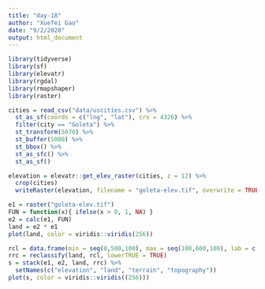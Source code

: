 ```yaml
---
title: "day-18"
author: "Xuefei Gao"
date: "9/2/2020"
output: html_document
---
```

```r
library(tidyverse)
library(sf)
library(elevatr)
library(rgdal)
library(rmapshaper)
library(raster)

cities = read_csv("data/uscities.csv") %>%
  st_as_sf(coords = c("lng", "lat"), crs = 4326) %>%
  filter(city == "Goleta") %>%
  st_transform(5070) %>%
  st_buffer(5000) %>%
  st_bbox() %>%
  st_as_sfc() %>%
  st_as_sf()

elevation = elevatr::get_elev_raster(cities, z = 12) %>%
  crop(cities) 
  writeRaster(elevation, filename = "goleta-elev.tif", overwrite = TRUE)

e1 = raster("goleta-elev.tif")
FUN = function(x){ ifelse(x > 0, 1, NA) }
e2 = calc(e1, FUN)
land = e2 * e1
plot(land, color = viridis::viridis(256))

rcl = data.frame(min = seq(0,500,100), max = seq(100,600,100), lab = c(0:5))
rrc = reclassify(land, rcl, lowerTRUE = TRUE)
s = stack(e1, e2, land, rrc) %>% 
  setNames(c("elevation", "land", "terrain", "topography"))
plot(s, color = viridis::viridis((256)))
```
